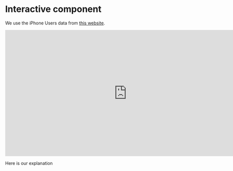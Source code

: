 # Interactive component

We use the iPhone Users data from [this website](https://backlinko.com/iphone-users).


<iframe width="780" height="405" src="https://vizhub.com/Kenny-929/cec446f871eb4c2da1e795ca3dea2286?mode=embed" title="Apple Product Interactive" frameborder="0" ></iframe>


Here is our explanation